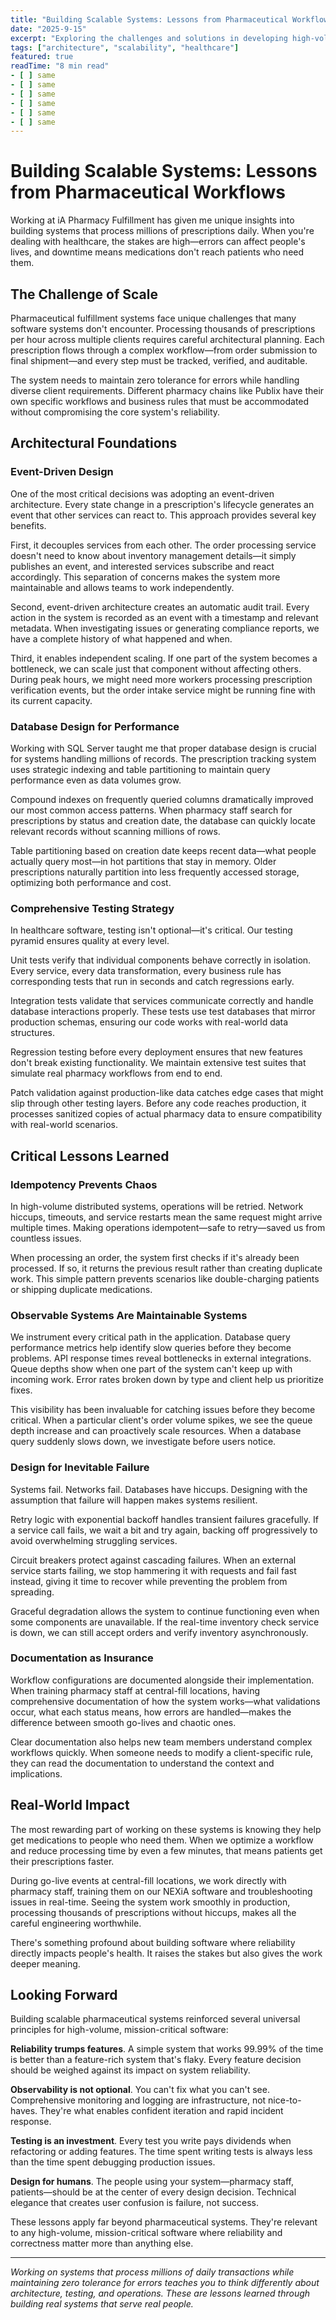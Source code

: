 ```yaml
---
title: "Building Scalable Systems: Lessons from Pharmaceutical Workflows"
date: "2025-9-15"
excerpt: "Exploring the challenges and solutions in developing high-volume pharmaceutical processing systems that handle millions of prescriptions daily."
tags: ["architecture", "scalability", "healthcare"]
featured: true
readTime: "8 min read"
- [ ] same
- [ ] same
- [ ] same
- [ ] same
- [ ] same
- [ ] same
---
```


# Building Scalable Systems: Lessons from Pharmaceutical Workflows

Working at iA Pharmacy Fulfillment has given me unique insights into building systems that process millions of prescriptions daily. When you're dealing with healthcare, the stakes are high—errors can affect people's lives, and downtime means medications don't reach patients who need them.

## The Challenge of Scale

Pharmaceutical fulfillment systems face unique challenges that many software systems don't encounter. Processing thousands of prescriptions per hour across multiple clients requires careful architectural planning. Each prescription flows through a complex workflow—from order submission to final shipment—and every step must be tracked, verified, and auditable.

The system needs to maintain zero tolerance for errors while handling diverse client requirements. Different pharmacy chains like Publix have their own specific workflows and business rules that must be accommodated without compromising the core system's reliability.

## Architectural Foundations

### Event-Driven Design

One of the most critical decisions was adopting an event-driven architecture. Every state change in a prescription's lifecycle generates an event that other services can react to. This approach provides several key benefits.

First, it decouples services from each other. The order processing service doesn't need to know about inventory management details—it simply publishes an event, and interested services subscribe and react accordingly. This separation of concerns makes the system more maintainable and allows teams to work independently.

Second, event-driven architecture creates an automatic audit trail. Every action in the system is recorded as an event with a timestamp and relevant metadata. When investigating issues or generating compliance reports, we have a complete history of what happened and when.

Third, it enables independent scaling. If one part of the system becomes a bottleneck, we can scale just that component without affecting others. During peak hours, we might need more workers processing prescription verification events, but the order intake service might be running fine with its current capacity.

### Database Design for Performance

Working with SQL Server taught me that proper database design is crucial for systems handling millions of records. The prescription tracking system uses strategic indexing and table partitioning to maintain query performance even as data volumes grow.

Compound indexes on frequently queried columns dramatically improved our most common access patterns. When pharmacy staff search for prescriptions by status and creation date, the database can quickly locate relevant records without scanning millions of rows.

Table partitioning based on creation date keeps recent data—what people actually query most—in hot partitions that stay in memory. Older prescriptions naturally partition into less frequently accessed storage, optimizing both performance and cost.

### Comprehensive Testing Strategy

In healthcare software, testing isn't optional—it's critical. Our testing pyramid ensures quality at every level.

Unit tests verify that individual components behave correctly in isolation. Every service, every data transformation, every business rule has corresponding tests that run in seconds and catch regressions early.

Integration tests validate that services communicate correctly and handle database interactions properly. These tests use test databases that mirror production schemas, ensuring our code works with real-world data structures.

Regression testing before every deployment ensures that new features don't break existing functionality. We maintain extensive test suites that simulate real pharmacy workflows from end to end.

Patch validation against production-like data catches edge cases that might slip through other testing layers. Before any code reaches production, it processes sanitized copies of actual pharmacy data to ensure compatibility with real-world scenarios.

## Critical Lessons Learned

### Idempotency Prevents Chaos

In high-volume distributed systems, operations will be retried. Network hiccups, timeouts, and service restarts mean the same request might arrive multiple times. Making operations idempotent—safe to retry—saved us from countless issues.

When processing an order, the system first checks if it's already been processed. If so, it returns the previous result rather than creating duplicate work. This simple pattern prevents scenarios like double-charging patients or shipping duplicate medications.

### Observable Systems Are Maintainable Systems

We instrument every critical path in the application. Database query performance metrics help identify slow queries before they become problems. API response times reveal bottlenecks in external integrations. Queue depths show when one part of the system can't keep up with incoming work. Error rates broken down by type and client help us prioritize fixes.

This visibility has been invaluable for catching issues before they become critical. When a particular client's order volume spikes, we see the queue depth increase and can proactively scale resources. When a database query suddenly slows down, we investigate before users notice.

### Design for Inevitable Failure

Systems fail. Networks fail. Databases have hiccups. Designing with the assumption that failure will happen makes systems resilient.

Retry logic with exponential backoff handles transient failures gracefully. If a service call fails, we wait a bit and try again, backing off progressively to avoid overwhelming struggling services.

Circuit breakers protect against cascading failures. When an external service starts failing, we stop hammering it with requests and fail fast instead, giving it time to recover while preventing the problem from spreading.

Graceful degradation allows the system to continue functioning even when some components are unavailable. If the real-time inventory check service is down, we can still accept orders and verify inventory asynchronously.

### Documentation as Insurance

Workflow configurations are documented alongside their implementation. When training pharmacy staff at central-fill locations, having comprehensive documentation of how the system works—what validations occur, what each status means, how errors are handled—makes the difference between smooth go-lives and chaotic ones.

Clear documentation also helps new team members understand complex workflows quickly. When someone needs to modify a client-specific rule, they can read the documentation to understand the context and implications.

## Real-World Impact

The most rewarding part of working on these systems is knowing they help get medications to people who need them. When we optimize a workflow and reduce processing time by even a few minutes, that means patients get their prescriptions faster.

During go-live events at central-fill locations, we work directly with pharmacy staff, training them on our NEXiA software and troubleshooting issues in real-time. Seeing the system work smoothly in production, processing thousands of prescriptions without hiccups, makes all the careful engineering worthwhile.

There's something profound about building software where reliability directly impacts people's health. It raises the stakes but also gives the work deeper meaning.

## Looking Forward

Building scalable pharmaceutical systems reinforced several universal principles for high-volume, mission-critical software:

**Reliability trumps features**. A simple system that works 99.99% of the time is better than a feature-rich system that's flaky. Every feature decision should be weighed against its impact on system reliability.

**Observability is not optional**. You can't fix what you can't see. Comprehensive monitoring and logging are infrastructure, not nice-to-haves. They're what enables confident iteration and rapid incident response.

**Testing is an investment**. Every test you write pays dividends when refactoring or adding features. The time spent writing tests is always less than the time spent debugging production issues.

**Design for humans**. The people using your system—pharmacy staff, patients—should be at the center of every design decision. Technical elegance that creates user confusion is failure, not success.

These lessons apply far beyond pharmaceutical systems. They're relevant to any high-volume, mission-critical software where reliability and correctness matter more than anything else.

---

*Working on systems that process millions of daily transactions while maintaining zero tolerance for errors teaches you to think differently about architecture, testing, and operations. These are lessons learned through building real systems that serve real people.*

